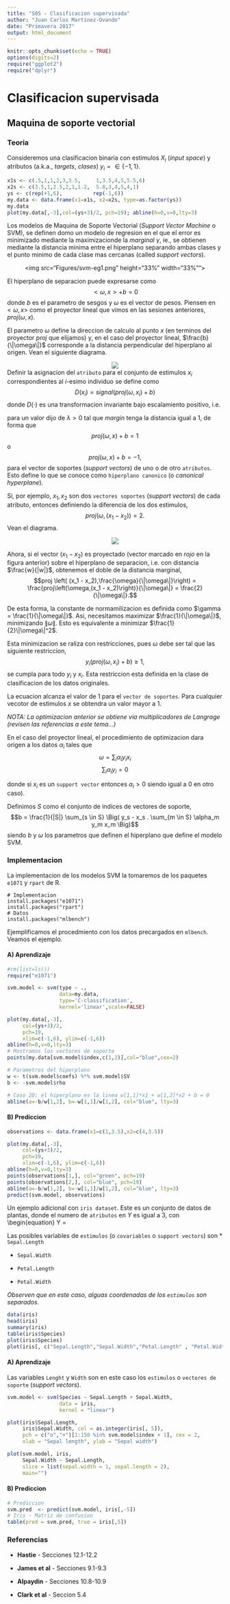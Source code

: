 ```yaml
---
title: "S05 - Clasificacion supervisada"
author: "Juan Carlos Martínez-Ovando"
date: "Primavera 2017"
output: html_document
---
```


```r
knitr::opts_chunk$set(echo = TRUE)
options(digits=2)
require("ggplot2")
require("dplyr")

```

# Clasificacion supervisada


## Maquina de soporte vectorial

### Teoria

Consideremos una clasificacion binaria con estimulos $X_i$ (*input space*) y atributos (a.k.a., *targets*, *clases*) $y_i = \in\{-1,1\}$.

```r
x1s <- c(.5,1,1,2,3,3.5,     1,3.5,4,5,5.5,6)
x2s <- c(3.5,1,2.5,2,1,1.2,  5.8,3,4,5,4,1)
ys <- c(rep(+1,6),          rep(-1,6))
my.data <- data.frame(x1=x1s, x2=x2s, type=as.factor(ys))
my.data
plot(my.data[,-3],col=(ys+3)/2, pch=19); abline(h=0,v=0,lty=3)
```

Los modelos de Maquina de Soporte Vectorial (*Support Vector Machine* o SVM), se definen domo un modelo de regresion en el que el error es minimizado mediante la maximizacionde la *marginal* $\gamma$, ie., se obtienen mediante la distancia minima entre el hiperplano separando ambas clases y el punto minimo de cada clase mas cercanas (called *support vectors*).

<center><img src="Figures/svm-eg1.png" height="33%" width="33%""></center>

El hiperplano de separacion puede expresarse como
$$<\omega,x> + b = 0$$
donde $b$ es el parametro de sesgos y $\omega$ es el vector de pesos. Piensen en $<\omega,x>$ como el proyector lineal que vimos en las sesiones anteriores, $proj(\omega,x)$.

El parametro $\omega$ define la direccion de calculo al punto $x$ (en terminos del proyector $proj$ que elijamos) y, en el caso del proyector lineal, $\frac{b}{\|\omega\|}$ corresponde a la distancia perpendicular del hiperplano al origen. Vean el siguiente diagrama.

<center><img src="Figures/svm-eg2.png"></center>

Definir la asignacion del `atributo` para el conjunto de estimulos $x_i$ correspondientes al $i$-esimo individuo se define como
$$D(x_i) = signal(proj(\omega,x_i) + b)$$
donde $D(\cdot)$ es una transformacion invariante bajo escalamiento positivo, i.e. 
\begin{cases}
\omega & \rightarrow \lambda \omega
\nonumber \\
b & \rightarrow \lambda b,
\nonumber
\end{cases}
para un valor dijo de $\lambda > 0$ tal que *margin* tenga la distancia igual a $1$, de forma que 
$$proj(\omega,x) + b = 1$$
o
$$proj(\omega,x) + b = -1,$$
para el vector de soportes (*support vectors*) de uno o de otro `atributos`. Esto define lo que se conoce como `hiperplano canonico` (o *canonical hyperplane*).

Si, por ejemplo, $x_1, x_2$ son dos `vectores soportes` (*support vectors*) de cada atributo, entonces definiendo la diferencia de los dos estimulos,
$$proj\left(\omega,(x_1 - x_2)\right) = 2.$$
Vean el diagrama.

<center><img src="Figures/svm-eg3.png"></center>

Ahora, si el vector $(x_1 - x_2)$ es proyectado (vector marcado en *rojo* en la figura anterior) sobre el hiperplano de separacion, i.e. con distancia $\frac{w}{|w|}$, obtenemos el doble de la distancia marginal,
$$proj \left( (x_1 - x_2),\frac{\omega}{\|\omega\|}\right) = \frac{proj\left(\omega,(x_1 - x_2)\right)}{\|\omega\|} = \frac{2}{\|\omega\|}.$$

De esta forma, la constante de normamilizacion es definida como $\gamma = \frac{1}{\|\omega\|}$. Asi, necesitamos maximizar $\frac{1}{\|\omega\|}$, minimizando $\|\omega\|$. Esto es equivalente a minimizar $\frac{1}{2}\|\omega\|^2$.

Esta minimizacion se raliza con restricciones, pues $\omega$ debe ser tal que las siguiente restriccion,
$$y_i (proj(\omega,x_i) + b) \geq 1,$$
se cumpla para todo $y_i$ y $x_i$. Esta restriccion esta definida en la clase de clasificacion de los datos originales.

La ecuacion alcanza el valor de $1$ para el `vector de soportes`. Para cualquier vecotor de estimulos $x$ se obtendra un valor mayor a $1$.

_NOTA: La optimizacion anterior se obtiene via multiplicadores de  Langrage (revisen las referencias a este tema...)_

En el caso del proyector lineal, el procedimiento de optimizacion dara origen a los datos $\alpha_i$ tales que
$$\omega = \sum_i \alpha_i y_i x_i$$
$$\sum_i \alpha_i y_i = 0$$

donde si $x_i$ es un `support vector` entonces $\alpha_i>0$ siendo igual a $0$ en otro caso).

Definimos $S$ como el conjunto de indices de vectores de soporte, 
$$b = \frac{1}{|S|} \sum_{s \in S} \Big( y_s - x_s . \sum_{m \in S} \alpha_m y_m x_m \Big)$$
siendo $b$ y $\omega$ los parametros que definen el hiperplano que define el modelo SVM.

### Implementacion

La implementacion de los modelos SVM la tomaremos de los paquetes `e1071` y `rpart` de R.

```
# Implementacion
install.packages("e1071")
install.packages("rpart")
# Datos
install.packages("mlbench")
```

Ejemplificamos el procedmiento con los datos precargados en `mlbench`. Veamos el ejemplo. 

#### A) Aprendizaje

```r
#rm(list=ls())
require("e1071")

svm.model <- svm(type ~ ., 
                 data=my.data, 
                 type='C-classification',
                 kernel='linear',scale=FALSE)

plot(my.data[,-3], 
     col=(ys+3)/2, 
     pch=19, 
     xlim=c(-1,6), ylim=c(-1,6))
abline(h=0,v=0,lty=3)
# Mostramos los vectores de soporte
points(my.data[svm.model$index,c(1,2)],col="blue",cex=2)

# Parametros del hiperplano
w <- t(svm.model$coefs) %*% svm.model$SV
b <- -svm.model$rho

# Caso 2D: el hiperplano es la linea w[1,1]*x1 + w[1,2]*x2 + b = 0
abline(a=-b/w[1,2], b=-w[1,1]/w[1,2], col="blue", lty=3)
```

#### B) Prediccion

```r
observations <- data.frame(x1=c(1,3.5),x2=c(4,3.5))

plot(my.data[,-3],
     col=(ys+3)/2, 
     pch=19, 
     xlim=c(-1,6), ylim=c(-1,6))
abline(h=0,v=0,lty=3)
points(observations[1,], col="green", pch=19)
points(observations[2,], col="blue", pch=19)
abline(a=-b/w[1,2], b=-w[1,1]/w[1,2], col="blue", lty=3)
predict(svm.model, observations) 
```

Un ejemplo adicional con `iris dataset`. Este es un conjunto de datos de plantas, donde el numero de `atributos` en $Y$ es igual a $3$, con
\begin{equation}
Y = 
\begin{cases}
1 $ \text{setosa} \\
2 $ \text{versicolor} \\
3 $ \text{virginica}. \\
\end{cases}
\edn{equation}
 
Las posibles variables de `estimulos` (o `covariables` o `support vectors`) son 
* `Sepal.Length`

* `Sepal.Width`

* `Petal.Length`

* `Petal.Width`

_Observen que en este caso, alguas coordenadas de los `estimulos` son separados._

```r
data(iris)
head(iris)
summary(iris)
table(iris$Species)
plot(iris$Species)
plot(iris[, c("Sepal.Length","Sepal.Width","Petal.Length" , "Petal.Width")])
```

#### A) Aprendizaje

Las variables `Lenght`  y `Width` son en este caso los `estimulos` o `vectores de soporte` (*support vectors*).

```r
svm.model <- svm(Species ~ Sepal.Length + Sepal.Width, 
                 data = iris, 
                 kernel = "linear")

plot(iris$Sepal.Length, 
     iris$Sepal.Width, col = as.integer(iris[, 5]), 
     pch = c("o","+")[1:150 %in% svm.model$index + 1], cex = 2, 
     xlab = "Sepal length", ylab = "Sepal width")

plot(svm.model, iris, 
     Sepal.Width ~ Sepal.Length, 
     slice = list(sepal.width = 1, sepal.length = 2),
     main="")
```

#### B) Prediccion

```r
# Prediccion
svm.pred  <- predict(svm.model, iris[,-5]) 
# Iris - Matriz de confusion
table(pred = svm.pred, true = iris[,5])
```

### Referencias

* **Hastie** - Secciones 12.1-12.2

* **James et al** - Secciones 9.1-9.3

* **Alpaydin** - Secciones 10.8-10.9

* **Clark et al** - Seccion 5.4